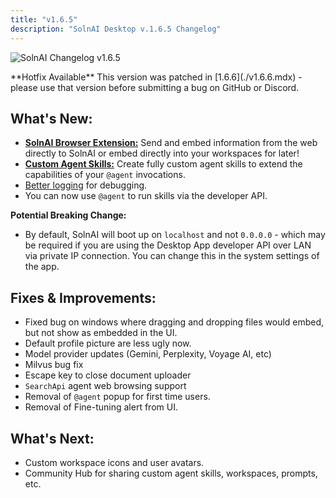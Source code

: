 ```yaml
---
title: "v1.6.5"
description: "SolnAI Desktop v.1.6.5 Changelog"
---
```



<Image
  src="/images/product/changelog/header-image.png"
  height={1080}
  width={1920}
  quality={100}
  alt="SolnAI Changelog v1.6.5"
/>

<Callout type="danger">
  **Hotfix Available** This version was patched in [1.6.6](./v1.6.6.mdx) -
  please use that version before submitting a bug on GitHub or Discord.
</Callout>

## What's New:

- [**SolnAI Browser Extension:**](../browser-extension/install.mdx) Send and embed information from the web directly to SolnAI or embed directly into your workspaces for later!
- [**Custom Agent Skills:**](../agent/custom/introduction.mdx) Create fully custom agent skills to extend the capabilities of your `@agent` invocations.
- [Better logging](../debug.mdx) for debugging.
- You can now use `@agent` to run skills via the developer API.

**Potential Breaking Change:**

- By default, SolnAI will boot up on `localhost` and not `0.0.0.0` - which may be required if you are using the Desktop App developer API over LAN via private IP connection. You can change this in the system settings of the app.

## Fixes & Improvements:

- Fixed bug on windows where dragging and dropping files would embed, but not show as embedded in the UI.
- Default profile picture are less ugly now.
- Model provider updates (Gemini, Perplexity, Voyage AI, etc)
- Milvus bug fix
- Escape key to close document uploader
- `SearchApi` agent web browsing support
- Removal of `@agent` popup for first time users.
- Removal of Fine-tuning alert from UI.

## What's Next:

- Custom workspace icons and user avatars.
- Community Hub for sharing custom agent skills, workspaces, prompts, etc.
